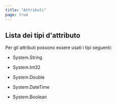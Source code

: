 ```yaml
---
title: "Attributi"
page: true
---
```

## Lista dei tipi d&#39;attributo

Per gli attributi possono essere usati i tipi seguenti:

- System.String

- System.Int32

- System.Double

- System.DateTime

- System.Boolean



